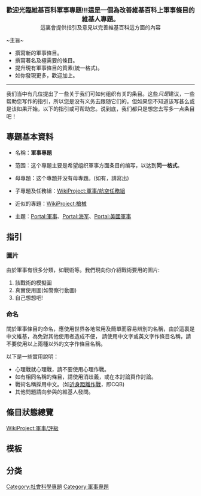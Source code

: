 {{维基专题状态|1=semi-active}}
{{維基百科人社區}}

<center><big>'''歡迎光臨維基百科軍事專題!!!這是一個為改善維基百科上軍事條目的維基人專題。'''</big><br>

這裏會提供指引及意見以完善維基百科這方面的內容</center>

~主旨~

*撰寫新的軍事條目。
*撰寫著名及極需要的條目。
*提升現有軍事條目的質素(統一格式)。
*如你發現更多，歡迎加上。

----

我们当中有几位提出了一些关于我们可如何组织有关{{{topic}}}的条目。这些''只是''建议，一些帮助您写作的指引，所以您是没有义务去跟随它们的。但如果您不知道该写甚么或是该如果开始，以下的指引或可帮助您。说到底，我们都只是想您去写多一点条目吧！
==專題基本資料==
*名稱：'''軍事專題'''

*范围：这个專題主要是希望组织軍事方面条目的编写，以达到'''同一格式'''。

*母專題：这个專題并没有母專題。(如有，請寫出)

*子專題及任務組：[[WikiProject:軍事/航空任務組|WikiProject:軍事/航空任務組]]

*近似的專題：[[WikiProject:槍械|WikiProject:槍械]]

*主題：[[Portal:軍事|Portal:軍事]]、[[Portal:海军|Portal:海军]]、[[Portal:美國軍事|Portal:美國軍事]]
{{WikiProject:軍事/參與者列表/名單}}

==指引==
===圖片===
由於軍事有很多分類，如戰術等。我們現向你介紹戰術要用的圖片:

#該戰術的模擬圖
#真實使用圖(如警察行動圖)
#自己想想吧!
===命名===
關於軍事條目的命名，應使用世界各地常用及簡單而容易辨別的名稱，由於這裏是中文維基，為免對其他使用者造成不便，
請使用中文字或英文字作條目名稱，請不要使用以上兩種以外的文字作條目名稱。

以下是一些實用說明：

*心理戰就心理戰，請不要使用心理作戰。
*如有相同名稱的條目，請使用消歧義，或在本討論頁作討論。
*戰術名稱採用中文。(如[[近身距離作戰|近身距離作戰]]，即CQB)
*其他問題請向參與的維基人發問。
==條目狀態總覽==
{{WikiProject:軍事/評級}}
[[WikiProject:軍事/評級|WikiProject:軍事/評級]]
==模板==
{{tl|战争}} {{战争}}
==分类==
{{WikiProject Footer}}
[[Category:社會科學專題|Category:社會科學專題]]
[[Category:軍事專題|Category:軍事專題]]